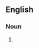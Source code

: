 {{also|Bailors}}
==English==

===Noun===
{{head|en|noun plural form}}

# {{plural of|bailor|lang=en}}